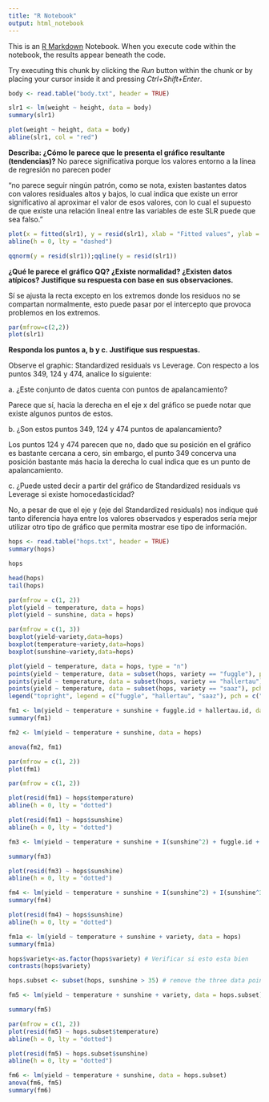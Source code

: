 ```yaml
---
title: "R Notebook"
output: html_notebook
---
```


This is an [R Markdown](http://rmarkdown.rstudio.com) Notebook. When you execute code within the notebook, the results appear beneath the code.

Try executing this chunk by clicking the *Run* button within the chunk or by placing your cursor inside it and pressing *Ctrl+Shift+Enter*.

```r
body <- read.table("body.txt", header = TRUE)
```

```r
slr1 <- lm(weight ~ height, data = body)
summary(slr1) 
```

```r
plot(weight ~ height, data = body)
abline(slr1, col = "red")
```

**Describa: ¿Cómo le parece que le presenta el gráfico resultante (tendencias)?** No parece significativa porque los valores entorno a la línea de regresión no parecen poder\

"no parece seguir ningún patrón, como se nota, existen bastantes datos con valores residuales altos y bajos, lo cual indica que existe un error significativo al aproximar el valor de esos valores, con lo cual el supuesto de que existe una relación lineal entre las variables de este SLR puede que sea falso."

```r
plot(x = fitted(slr1), y = resid(slr1), xlab = "Fitted values", ylab = "Residuals")
abline(h = 0, lty = "dashed")
```

```r
qqnorm(y = resid(slr1));qqline(y = resid(slr1))
```

**¿Qué le parece el gráfico QQ? ¿Existe normalidad? ¿Existen datos atípicos? Justifique su respuesta con base en sus observaciones.**

Sí se ajusta la recta excepto en los extremos donde los residuos no se compartan normalmente, esto puede pasar por el intercepto que provoca problemos en los extremos.

```r
par(mfrow=c(2,2))
plot(slr1)
```

**Responda los puntos a, b y c. Justifique sus respuestas.**

Observe el graphic: Standardized residuals vs Leverage. Con respecto a los puntos 349, 124 y 474, analice lo siguiente:

a\. ¿Este conjunto de datos cuenta con puntos de apalancamiento?

Parece que sí, hacia la derecha en el eje x del gráfico se puede notar que existe algunos puntos de estos.

b\. ¿Son estos puntos 349, 124 y 474 puntos de apalancamiento?

Los puntos 124 y 474 parecen que no, dado que su posición en el gráfico es bastante cercana a cero, sin embargo, el punto 349 concerva una posición bastante más hacia la derecha lo cual indica que es un punto de apalancamiento.

c\. ¿Puede usted decir a partir del gráfico de Standardized residuals vs Leverage si existe homocedasticidad?

No, a pesar de que el eje y (eje del Standardized residuals) nos indique qué tanto diferencia haya entre los valores observados y esperados sería mejor utilizar otro tipo de gráfico que permita mostrar ese tipo de información.

```r
hops <- read.table("hops.txt", header = TRUE)
summary(hops)
```

```r
hops
```

```r
head(hops)
tail(hops)
```

```r
par(mfrow = c(1, 2))
plot(yield ~ temperature, data = hops)
plot(yield ~ sunshine, data = hops)

par(mfrow = c(1, 3))
boxplot(yield~variety,data=hops)
boxplot(temperature~variety,data=hops)
boxplot(sunshine~variety,data=hops)

```

```r
plot(yield ~ temperature, data = hops, type = "n")
points(yield ~ temperature, data = subset(hops, variety == "fuggle"), pch = "F")
points(yield ~ temperature, data = subset(hops, variety == "hallertau"), pch = "H")
points(yield ~ temperature, data = subset(hops, variety == "saaz"), pch = "S")
legend("topright", legend = c("fuggle", "hallertau", "saaz"), pch = c("F", "H", "S"))
```

```r
fm1 <- lm(yield ~ temperature + sunshine + fuggle.id + hallertau.id, data = hops)
summary(fm1)
```

```r
fm2 <- lm(yield ~ temperature + sunshine, data = hops)
```

```r
anova(fm2, fm1)
```

```r
par(mfrow = c(1, 2))
plot(fm1)
```

```r
par(mfrow = c(1, 2))

plot(resid(fm1) ~ hops$temperature)
abline(h = 0, lty = "dotted")

plot(resid(fm1) ~ hops$sunshine)
abline(h = 0, lty = "dotted")
```

```r
fm3 <- lm(yield ~ temperature + sunshine + I(sunshine^2) + fuggle.id + hallertau.id, data = hops)

summary(fm3)
```

```r
plot(resid(fm3) ~ hops$sunshine)
abline(h = 0, lty = "dotted")
```

```r
fm4 <- lm(yield ~ temperature + sunshine + I(sunshine^2) + I(sunshine^3) + fuggle.id + hallertau.id, data = hops)
summary(fm4)
```

```r
plot(resid(fm4) ~ hops$sunshine)
abline(h = 0, lty = "dotted")
```

```r
fm1a <- lm(yield ~ temperature + sunshine + variety, data = hops)
summary(fm1a)
```

```r
hops$variety<-as.factor(hops$variety) # Verificar si esto esta bien
contrasts(hops$variety)
```

```r
hops.subset <- subset(hops, sunshine > 35) # remove the three data points with sunshine < 35

fm5 <- lm(yield ~ temperature + sunshine + variety, data = hops.subset)

summary(fm5)
```

```r
par(mfrow = c(1, 2))
plot(resid(fm5) ~ hops.subset$temperature)
abline(h = 0, lty = "dotted")

plot(resid(fm5) ~ hops.subset$sunshine)
abline(h = 0, lty = "dotted")
```

```r
fm6 <- lm(yield ~ temperature + sunshine, data = hops.subset)
anova(fm6, fm5)
summary(fm6)
```
